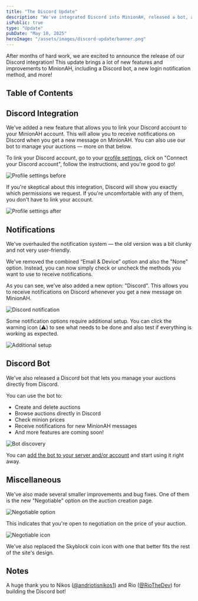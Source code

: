 ```yaml
---
title: "The Discord Update"
description: "We've integrated Discord into MinionAH, released a bot, and more!"
isPublic: true
type: "Update"
pubDate: "May 10, 2025"
heroImage: "/assets/images/discord-update/banner.png"
---
```



After months of hard work, we are excited to announce the release of our Discord integration! This update brings a lot of new features and improvements to MinionAH, including a Discord bot, a new login notification method, and more!

## Table of Contents

## Discord Integration

We've added a new feature that allows you to link your Discord account to your MinionAH account. This will allow you to receive notifications on Discord when you get a new message on MinionAH. You can also use our bot to manage your auctions — more on that below.

To link your Discord account, go to your [profile settings](https://minionah.com/profile/settings), click on "Connect your Discord account", follow the instructions, and you're good to go!

<div class="border border-border rounded-lg p-4">
  <img src="/assets/images/discord-update/profile-settings-before.png" class="max-h-192 w-auto! mx-auto" alt="Profile settings before"/>
</div>

If you're skeptical about this integration, Discord will show you exactly which permissions we request. If you're uncomfortable with any of them, you don't have to link your account.

<div class="border border-border rounded-lg p-4">
  <img src="/assets/images/discord-update/profile-settings-after.png" class="max-h-192 w-auto! mx-auto" alt="Profile settings after"/>
</div>

## Notifications

We've overhauled the notification system — the old version was a bit clunky and not very user-friendly.

We've removed the combined “Email & Device” option and also the "None" option. Instead, you can now simply check or uncheck the methods you want to use to receive notifications.

<BeforeAfter before="/assets/images/discord-update/notifications-before.png" after="/assets/images/discord-update/notifications-after.png" client:visible />

As you can see, we've also added a new option: "Discord". This allows you to receive notifications on Discord whenever you get a new message on MinionAH.

<div class="border border-border rounded-lg p-4">
  <img src="/assets/images/discord-update/discord-notification.png" class="max-h-192 w-auto! mx-auto" alt="Discord notification"/>
</div>

Some notification options require additional setup. You can click the warning icon (⚠️) to see what needs to be done and also test if everything is working as expected.

<div class="border border-border rounded-lg p-4">
  <img src="/assets/images/discord-update/additional-setup.png" class="max-h-192 w-auto! mx-auto" alt="Additional setup"/>
</div>

## Discord Bot

We've also released a Discord bot that lets you manage your auctions directly from Discord.

You can use the bot to:
- Create and delete auctions  
- Browse auctions directly in Discord  
- Check minion prices  
- Receive notifications for new MinionAH messages  
- And more features are coming soon!

<div class="border border-border rounded-lg p-4">
  <img src="/assets/images/discord-update/bot-discovery.png" class="max-h-192 w-auto! mx-auto" alt="Bot discovery"/>
</div>

You can [add the bot to your server and/or account](https://discord.com/discovery/applications/1276266745463705601) and start using it right away.

## Miscellaneous

We've also made several smaller improvements and bug fixes. One of them is the new "Negotiable" option on the auction creation page.

<div class="border border-border rounded-lg p-4">
  <img src="/assets/images/discord-update/negotiable-option.png" class="max-h-192 w-auto! mx-auto" alt="Negotiable option"/>
</div>

This indicates that you're open to negotiation on the price of your auction.

<div class="border border-border rounded-lg p-4">
  <img src="/assets/images/discord-update/negotiable-icon.png" class="max-h-192 w-auto! mx-auto" alt="Negotiable icon"/>
</div>

We've also replaced the Skyblock coin icon with one that better fits the rest of the site's design.

<BeforeAfter before="/assets/images/discord-update/coin-icon-before.png" after="/assets/images/discord-update/coin-icon-after.png" client:visible />

## Notes

A huge thank you to Nikos ([@andriotisnikos1](https://github.com/andriotisnikos1)) and Rio ([@RioTheDev](https://github.com/RioTheDev)) for building the Discord bot!
